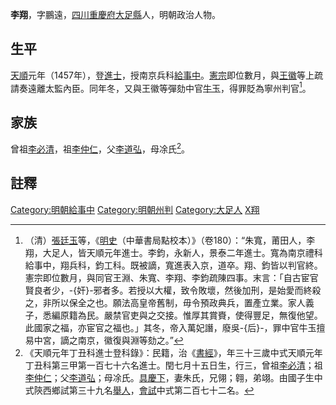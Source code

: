 {{明清人物信息框
| 姓名 = 李翔
| 原名 =
| 圖片名稱= 
| 圖片大小 =
| 圖片說明 = 
| 最高職務 =
| 國家 = 大明 
| 爵位 =
| 籍貫 = [[四川|四川]][[重慶府|重慶府]][[大足縣|大足縣]]
| 族裔 = 
| 旗籍 = 
| 字號 = 字鵬遠
| 諡號 =
| 出生日期 = 閏七月十五日
| 出生地點 =
| 逝世日期 = 卒年不詳
| 逝世地點 =
| 墓葬 =
| 配偶 = 朱氏
| 親屬 = 
| 出身 =
* 天順元年丁丑科進士
| 經歷 =
| 著作 =  
}}
'''李翔'''{{BD|1425年||？||}}，字鵬遠，[[四川|四川]][[重慶府|重慶府]][[大足縣|大足縣]]人，明朝政治人物。

==生平==
[[天顺_(明朝)|天順]]元年（1457年），登[[進士|進士]]，授南京兵科[[給事中|給事中]]。[[明憲宗|憲宗]]即位數月，與[[王徽_(明朝)|王徽]]等上疏請奏遠離太監內臣。同年冬，又與王徽等彈劾中官[[牛玉|牛玉]]，得罪貶為寧州判官<ref>（清）[[張廷玉|張廷玉]]等，《[[明史|明史]]（中華書局點校本）》（卷180）：“朱寬，莆田人，李翔，大足人，皆天順元年進士。李鈞，永新人，景泰二年進士。寬為南京禮科給事中，翔兵科，鈞工科。既被謫，寬進表入京，道卒。翔、鈞皆以判官終。憲宗即位數月，與同官王淵、朱寬、李翔、李鈞疏陳四事。末言：「自古宦官賢良者少，-{奸}-邪者多。若授以大權，致令敗壞，然後加刑，是始愛而終殺之，非所以保全之也。願法高皇帝舊制，毋令預政典兵，置產立業。家人義子，悉編原籍為民。嚴禁官吏與之交接。惟厚其賞賚，使得豐足，無復他望。此國家之福，亦宦官之福也。」其冬，帝入萬妃譖，廢吳-{后}-，罪中官牛玉擅易中宮，謫之南京，徽復與淵等劾之。”</ref>。

==家族==
曾祖[[李必清|李必清]]，祖[[李仲仁|李仲仁]]，父[[李道弘|李道弘]]，母凃氏<ref>《天順元年丁丑科進士登科錄》：民籍，治《[[書經|書經]]》，年三十三歲中式天順元年丁丑科第三甲第一百七十六名進士。閏七月十五日生，行三，曾祖[[李必清|李必清]]；祖[[李仲仁|李仲仁]]；父[[李道弘|李道弘]]；母凃氏。[[具慶下|具慶下]]，妻朱氏，兄翎；翱，弟翊。由國子生中式陝西鄉試第三十九名[[舉人|舉人]]，[[會試|會試]]中式第二百七十二名。</ref>。

==註釋==
{{reflist}}
{{wikisource|明史/卷180}}
{{明朝人物小作品}}
{{天順元年丁丑科殿試金榜}}
[[Category:明朝給事中|Category:明朝給事中]]
[[Category:明朝州判|Category:明朝州判]]
[[Category:大足人|Category:大足人]]
[[Category:李姓|X翔]]